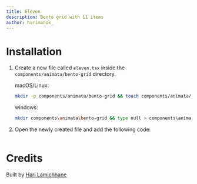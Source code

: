 ```yaml
---
title: Eleven
description: Bento grid with 11 items
author: harimanok_
---
```


<ComponentPreview name="bento-grid-eleven--docs" />

# Installation

1. Create a new file called `eleven.tsx` inside the `components/animata/bento-grid` directory.

   macOS/Linux:

   ```bash
   mkdir -p components/animata/bento-grid && touch components/animata/bento-grid/eleven.tsx
   ```

   windows:

   ```bash
   mkdir components\animata\bento-grid && type null > components\animata\bento-grid\eleven.tsx
   ```

2. Open the newly created file and add the following code:

```jsx file=<rootDir>/animata/bento-grid/eleven.tsx

```

# Credits

Built by [Hari Lamichhane](https://github.com/hari)
